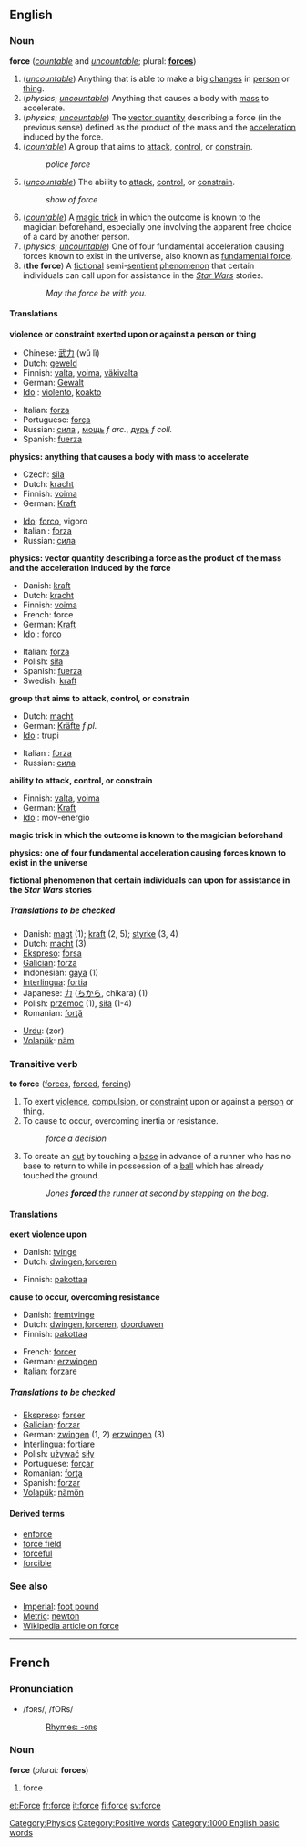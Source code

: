 {{wikipedia}}

==English==

===Noun===
'''force''' (''[[countable]]'' and ''[[uncountable]]''; plural: '''[[forces]]''')
# (''[[uncountable]]'') Anything that is able to make a big [[change]]s in [[person]] or [[thing]].
# (''physics''; ''[[uncountable]]'') Anything that causes a body with [[mass]] to accelerate.
# (''physics''; ''[[uncountable]]'') The [[vector quantity]] describing a force (in the previous sense) defined as the product of the mass and the [[acceleration]] induced by the force.
# (''[[countable]]'') A group that aims to [[attack]], [[control]], or [[constrain]].
#:''police force''
# (''[[uncountable]]'') The ability to [[attack]], [[control]], or [[constrain]].
#:''show of force''
# (''[[countable]]'') A [[magic trick]] in which the outcome is known to the magician beforehand, especially one involving the apparent free choice of a card by another person.
# (''physics''; ''[[uncountable]]'') One of four fundamental acceleration causing forces known to exist in the universe, also known as [[fundamental force]].
# ('''the force''') A [[fictional]] semi-[[sentient]] [[phenomenon]] that certain individuals can call upon for assistance in the ''[[w:Star Wars|Star Wars]]'' stories.
#:''May the force be with you.''

====Translations====

'''violence or constraint exerted upon or against a person or thing'''
{{top}}
*Chinese: [[武力]] (wǔ lì)
*Dutch: [[geweld]]
*Finnish: [[valta]], [[voima]], [[väkivalta]]
*German: [[Gewalt]] {{f}}
* [[w:Ido|Ido]] : [[violento]], [[koakto]]
{{mid}}
*Italian: [[forza]] {{f}}
*Portuguese: [[força]] {{f}}
*Russian: [[сила]] {{f}}, [[мощь]] ''f arc.'', [[дурь]] ''f coll.''
*Spanish: [[fuerza]] {{f}}
{{bottom}}

'''physics: anything that causes a body with mass to accelerate'''
{{top}}
*Czech: [[síla]]
*Dutch: [[kracht]] {{f}}
*Finnish: [[voima]]
*German: [[Kraft]] {{f}}
{{mid}}
*[[Ido]]: [[forco]], vigoro
* Italian : [[forza]] {{f}}
*Russian: [[сила]] {{f}}
{{bottom}}

'''physics: vector quantity describing a force as the product of the mass and the acceleration induced by the force'''
{{top}}
*Danish: [[kraft]]
*Dutch: [[kracht]] {{f}}
*Finnish: [[voima]]
*French: force {{f}}
*German: [[Kraft]] {{f}}
* [[w:Ido|Ido]] : [[forco]]
{{mid}}
*Italian: [[forza]] {{f}}
*Polish: [[siła]]
*Spanish: [[fuerza]] {{f}}
*Swedish: [[kraft]]
{{bottom}}

'''group that aims to attack, control, or constrain'''
{{top}}
*Dutch: [[macht]]
*German: [[Kräfte]] ''f pl.''
* [[w:Ido|Ido]] : trupi
{{mid}}
* Italian : [[forza]] {{f}}
*Russian: [[сила]] {{f}}
{{bottom}}

'''ability to attack, control, or constrain'''
{{top}}
*Finnish: [[valta]], [[voima]]
*German: [[Kraft]] {{f}}
* [[w:Ido|Ido]] : mov-energio
{{mid}}
{{bottom}}

'''magic trick in which the outcome is known to the magician beforehand'''
{{top}}
{{mid}}
{{bottom}}

'''physics: one of four fundamental acceleration causing forces known to exist in the universe'''
{{top}}
{{mid}}
{{bottom}}

'''fictional phenomenon that certain individuals can upon for assistance in the ''Star Wars'' stories'''
{{top}}
{{mid}}
{{bottom}}

=====Translations to be checked=====
<!--Remove this section once all of the translations below have been moved into the tables above.-->
{{checktrans}}

*Danish: [[magt]] {{c}} (1); [[kraft]] {{c}} (2, 5); [[styrke]] {{c}} (3, 4)
*Dutch: [[macht]] {{f}} (3)
*[[Ekspreso]]: [[forsa]]
*[[Galician]]: [[forza]] {{f}}
*Indonesian: [[gaya]] (1)
*[[Interlingua]]: [[fortia]]
*Japanese: [[力]] ([[ちから]], chikara) (1)
*Polish: [[przemoc]] {{f}} (1), [[siła]] {{f}} (1-4)
*Romanian: [[forţă]] {{f}}

*[[Urdu]]: (zor) {{f}}
*[[Volapük]]: [[näm]]

===Transitive verb===
'''to force''' ([[forces]], [[forced]], [[forcing]])
# To exert [[violence]], [[compulsion]], or [[constraint]] upon or against a [[person]] or [[thing]].
# To cause to occur, overcoming inertia or resistance.
#:''force a decision''
# {{baseball}} To create an [[out]] by touching a [[base]] in advance of a runner who has no base to return to while in possession of a [[ball]] which has already touched the ground.
#: ''Jones '''forced''' the runner at second by stepping on the bag.''

====Translations====

'''exert violence upon'''
{{top}}
*Danish: [[tvinge]]
*Dutch: [[dwingen]],[[forceren]]
{{mid}}
*Finnish: [[pakottaa]]
{{bottom}}

'''cause to occur, overcoming resistance'''
{{top}}
*Danish: [[fremtvinge]]
*Dutch: [[dwingen]],[[forceren]], [[doorduwen]]
*Finnish: [[pakottaa]]
{{mid}}
*French: [[forcer]]
*German: [[erzwingen]]
*Italian: [[forzare]]
{{bottom}}

=====Translations to be checked=====
<!--Remove this section once all of the translations below have been moved into the tables above.-->
{{checktrans}}

*[[Ekspreso]]: [[forser]]
*[[Galician]]: [[forzar]]
*German: [[zwingen]] (1, 2) [[erzwingen]] (3)
*[[Interlingua]]: [[fortiare]]
*Polish: [[używać]] [[siły]]
*Portuguese: [[forçar]]
*Romanian: [[forţa]]
*Spanish: [[forzar]]
*[[Volapük]]: [[nämön]]

====Derived terms====
*[[enforce]]
*[[force field]]
*[[forceful]]
*[[forcible]]

===See also===
*[[Imperial]]: [[foot pound]]
*[[Metric]]: [[newton]]
*[[w:force|Wikipedia article on force]]

[[Category:Physics]]

----

==French==
===Pronunciation===
*/fɔʀs/, /fORs/
*:[[Rhymes:French:-ɔʀs|Rhymes: -ɔʀs]]
===Noun===
'''force''' {{f}} (''plural:'' '''forces''')
# force<!--in which senses?-->

[[Category:Positive words]]
[[Category:1000 English basic words]]

[[et:Force]]
[[fr:force]]
[[it:force]]
[[fi:force]]
[[sv:force]]